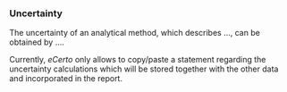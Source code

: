 ### Uncertainty

The uncertainty of an analytical method, which describes ..., can be obtained by ....

Currently, *eCerto* only allows to copy/paste a statement regarding the uncertainty 
calculations which will be stored together with the other data and incorporated
in the report.